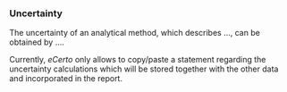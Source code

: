 ### Uncertainty

The uncertainty of an analytical method, which describes ..., can be obtained by ....

Currently, *eCerto* only allows to copy/paste a statement regarding the uncertainty 
calculations which will be stored together with the other data and incorporated
in the report.